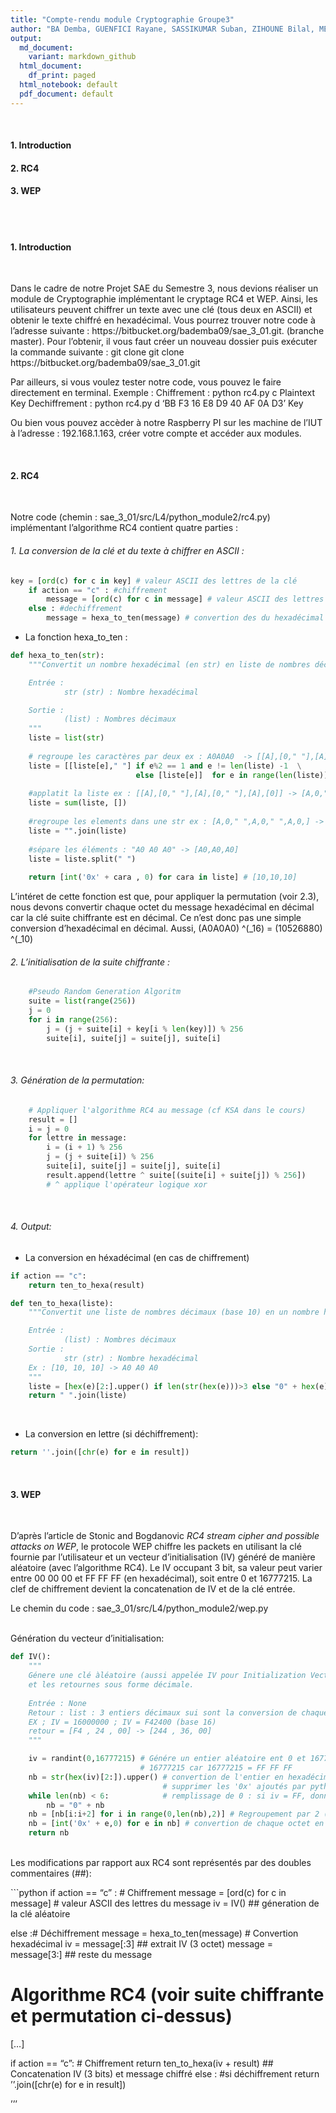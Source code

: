 ```yaml
---
title: "Compte-rendu module Cryptographie Groupe3"
author: "BA Demba, GUENFICI Rayane, SASSIKUMAR Suban, ZIHOUNE Bilal, MENDES Fredy"
output:
  md_document:
    variant: markdown_github
  html_document:
    df_print: paged
  html_notebook: default
  pdf_document: default
---
```


<br>

#### 1. Introduction
#### 2. RC4
#### 3. WEP

<br>
<br>

#### 1. Introduction


<br>

Dans le cadre de notre Projet SAE du Semestre 3, nous devions réaliser un module de Cryptographie implémentant le cryptage RC4 et WEP. Ainsi, les utilisateurs peuvent chiffrer un texte avec une clé (tous deux en ASCII) et obtenir le texte chiffré en hexadécimal.
Vous pourrez trouver notre code à l'adresse suivante : https://bitbucket.org/bademba09/sae_3_01.git. (branche master).
Pour l'obtenir, il vous faut créer un nouveau dossier puis exécuter la commande suivante :
git clone git clone https://bitbucket.org/bademba09/sae_3_01.git

Par ailleurs, si vous voulez tester notre code, vous pouvez le faire directement en terminal.
Exemple :  Chiffrement : python rc4.py c Plaintext Key
          Dechiffrement : python rc4.py d 'BB F3 16 E8 D9 40 AF 0A D3' Key
          
Ou bien vous pouvez accèder à notre Raspberry PI sur les machine de l'IUT à l'adresse : 192.168.1.163, créer votre compte et accéder aux modules.


<br>

#### 2. RC4

<br>



Notre code (chemin : sae_3_01/src/L4/python_module2/rc4.py) implémentant l’algorithme RC4 contient quatre parties :

###### 1. La conversion de la clé et du texte à chiffrer en ASCII :
```python
key = [ord(c) for c in key] # valeur ASCII des lettres de la clé
    if action == "c" : #chiffrement
        message = [ord(c) for c in message] # valeur ASCII des lettres du message
    else : #dechiffrement
        message = hexa_to_ten(message) # convertion des du hexadécimal en décimaux (voir hexa_to_ten())

```

 - La fonction hexa_to_ten : 
 
```python
def hexa_to_ten(str):
    """Convertit un nombre hexadécimal (en str) en liste de nombres décimaux (base 10)

    Entrée : 
            str (str) : Nombre hexadécimal

    Sortie :
            (list) : Nombres décimaux 
    """
    liste = list(str)
    
    # regroupe les caractères par deux ex : A0A0A0  -> [[A],[0," "],[A],[0," "],[A],[0]]
    liste = [[liste[e]," "] if e%2 == 1 and e != len(liste) -1  \
                            else [liste[e]]  for e in range(len(liste))]
                            
    #applatit la liste ex : [[A],[0," "],[A],[0," "],[A],[0]] -> [A,0," ",A,0," ",A,0,]
    liste = sum(liste, [])
    
    #regroupe les elements dans une str ex : [A,0," ",A,0," ",A,0,] -> "A0 A0 A0"
    liste = "".join(liste)
    
    #sépare les éléments : "A0 A0 A0" -> [A0,A0,A0]
    liste = liste.split(" ")
    
    return [int('0x' + cara , 0) for cara in liste] # [10,10,10]

```

L'intéret de cette fonction est que, pour appliquer la permutation (voir 2.3), nous devons convertir chaque octet du message hexadécimal en décimal car la clé suite chiffrante est en décimal.
Ce n'est donc pas une simple conversion d'hexadécimal en décimal.
Aussi, (A0A0A0) ^(_16) =  (10526880) ^(_10)
<br>

###### 2. L’initialisation de la suite chiffrante :
 
```python
    #Pseudo Random Generation Algoritm
    suite = list(range(256))
    j = 0
    for i in range(256):
        j = (j + suite[i] + key[i % len(key)]) % 256
        suite[i], suite[j] = suite[j], suite[i]
```
<br>

###### 3. Génération de la permutation:
 
```python
    # Appliquer l'algorithme RC4 au message (cf KSA dans le cours)
    result = []
    i = j = 0
    for lettre in message:
        i = (i + 1) % 256
        j = (j + suite[i]) % 256
        suite[i], suite[j] = suite[j], suite[i]
        result.append(lettre ^ suite[(suite[i] + suite[j]) % 256]) 
        # ^ applique l'opérateur logique xor 
```
<br>

###### 4. Output:

 - La conversion en héxadécimal (en cas de chiffrement)
 
```python
if action == "c":
    return ten_to_hexa(result)
```

```python

def ten_to_hexa(liste):
    """Convertit une liste de nombres décimaux (base 10) en un nombre hexadécimal

    Entrée : 
            (list) : Nombres décimaux 
    Sortie :
            str (str) : Nombre hexadécimal
    Ex : [10, 10, 10] -> A0 A0 A0
    """    
    liste = [hex(e)[2:].upper() if len(str(hex(e)))>3 else "0" + hex(e)[2:].upper() for e in liste]
    return " ".join(liste)
```
<br>

 - La conversion en lettre (si déchiffrement):
 
```python
return ''.join([chr(e) for e in result])
```
<br>

 
#### 3. WEP

<br>

D'après l’article de Stonic and Bogdanovic *RC4 stream cipher and possible attacks on WEP*, le protocole WEP chiffre les packets en utilisant la clé fournie par l'utilisateur et un vecteur d'initialisation (IV) généré de manière aléatoire (avec l'algorithme RC4). 
Le IV occupant 3 bit, sa valeur peut varier entre 00 00 00 et FF FF FF (en hexadécimal), soit entre 0 et 16777215. 
La clef de chiffrement devient la concatenation de IV et de la clé entrée.

Le chemin du code : sae_3_01/src/L4/python_module2/wep.py

<br>
Génération du vecteur d'initialisation:

```python
def IV():
    """
    Génere une clé àléatoire (aussi appelée IV pour Initialization Vector) de 3 octets (24 bits)
    et les retournes sous forme décimale.
    
    Entrée : None
    Retour : list : 3 entiers décimaux sui sont la conversion de chaque octet
    EX ; IV = 16000000 ; IV = F42400 (base 16)
    retour = [F4 , 24 , 00] -> [244 , 36, 00]
    """

    iv = randint(0,16777215) # Génére un entier aléatoire ent 0 et 16777215 
                             # 16777215 car 16777215 = FF FF FF
    nb = str(hex(iv)[2:]).upper() # convertion de l'entier en hexadécimal puis en string pour 
                                  # supprimer les '0x' ajoutés par python
    while len(nb) < 6:            # remplissage de 0 : si iv = FF, donne 0000FF
        nb = "0" + nb
    nb = [nb[i:i+2] for i in range(0,len(nb),2)] # Regroupement par 2 (par octet)
    nb = [int('0x' + e,0) for e in nb] # convertion de chaque octet en décimal
    return nb
```

<br>
Les modifications par rapport aux RC4 sont représentés par des doubles commentaires (##):
<br>


```python
 if action == "c" : # Chiffrement
        message = [ord(c) for c in message] # valeur ASCII des lettres du message
        iv = IV() ## géneration de la clé aléatoire

 else :# Déchiffrement
        message = hexa_to_ten(message) # Convertion hexadécimal
        iv = message[:3] ## extrait IV (3 octet)
        message = message[3:] ## reste du message

# Algorithme RC4 (voir suite chiffrante et permutation ci-dessus)
[...]

 if action == "c": # Chiffrement
        return ten_to_hexa(iv + result) ## Concatenation IV (3 bits) et message chiffré
 else : #si déchiffrement
        return ''.join([chr(e) for e in result])
        
'''





 
 